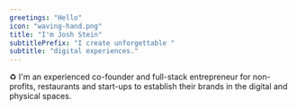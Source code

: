 ```yaml
---
greetings: "Hello"
icon: "waving-hand.png"
title: "I'm Josh Stein"
subtitlePrefix: "I create unforgettable "
subtitle: "digital experiences."
---
```



♻️ I'm an <Underlining>experienced co-founder</Underlining> and <Underlining>full-stack entrepreneur</Underlining> for non-profits, restaurants and start-ups to establish their brands in the digital and physical spaces. 
